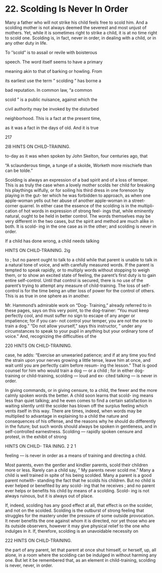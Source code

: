 # 22. Scolding Is Never In Order



Many a father who will not strike his child feels free to scold him. And a scolding mother is not always deemed the severest and most unjust of mothers. Yet, while it is sometimes right to strike a child, it is at no time right to scold one. Scolding is, in fact, never in order, in dealing with a child, or in any other duty in life.

To ''scold" is to assail or revile with boisterous

speech. The word itself seems to have a primary

meaning akin to that of barking or howling. From

its earliest use the term " scolding " has borne a

bad reputation. In common law, "a common

scold " is a public nuisance, against which the

civil authority may be invoked by the disturbed

neighborhood. This is a fact at the present time,

as it was a fact in the days of old. And it is true

217



2l8 HINTS ON CHILD-TRAINING.

to-day as it was when spoken by John Skelton, four centuries ago, that

"A sclaunderous timge, a tunge of a skolde, Worketh more mischiefe than can be tolde."

Scolding is always an expression of a bad spirit and of a loss of temper. This is as truly the case when a lovely mother scolds her child for breaking his playthings wilfully, or for soiling his third dress in one forenoon by playing in the gut- ter which he was forbidden to approach, as when one apple-woman yells out her abuse of another apple-woman in a street-corner quarrel. In either case the essence of the scolding is in the multipli- cation of hot words in expression of strong feel- ings that, while eminently natural, ought to be held in better control. The words themselves may be very different in the two cases, but the spirit and method are much alike in both. It is scold- ing in the one case as in the other; and scolding is never in order.

If a child has done wrong, a child needs talking



HINTS ON CHILD-TRAINING. 2ig

to ; but no parent ought to talk to a child while that parent is unable to talk in a natural tone of voice, and with carefully measured words. If the parent is tempted to speak rapidly, or to multiply words without stopping to weigh them, or to show an excited state of feeling, the parent's first duty is to gain entire self-control. Until that control is secured, there is no use of the parent's trying to attempt any measure of child-training. The loss of self-control is for the time being an utter loss of power for the control of others. This is as true in one sphere as in another.

Mr. Hammond's admirable work on "Dog- Training," already referred to in these pages, says on this very point, to the dog-trainer: "You must keep perfectly cool, and must suffer no sign to escape of any anger or impatience; for if you can- not control your temper, you are not the one to train a dog." "Do not allow yourself," says this instructor, " under any circumstances to speak to your pupil in anything but your ordinary tone of voice." And, recognizing the difficulties of the



220 HINTS ON CHILD-TRAINING.

case, he adds: "Exercise an unwearied patience; and if at any time you find the strain upon your nerves growing a little tense, leave him at once, and wait until you are perfectly calm before resum- ing the lesson." That is good counsel for him who would train a dog — or a child ; for in either dog- training or child-training, scolding — loud and ex- cited talking — is never in order.

In giving commands, or in giving censure, to a child, the fewer and the more calmly spoken words the better. A child soon learns that scold- ing means less than quiet talking; and he even comes to find a certain satisfaction in waiting silently until the scolder has blown off the surplus feeling which vents itself in this way. There are times, indeed, when words may be multiplied to advantage in explaining to a child the nature and consequences of his offense, and the reasons why he should do differently in the future; but such words should always be spoken in gentleness, and in self-controlled earnestness. Scolding — rapidly spoken censure and protest, in the exhibit of strong



HINTS ON CHILD- TRA INING. 2 2 1

feeling — is never in order as a means of training and directing a child.

Most parents, even the gentler and kindlier parents, scold their children more or less. Rarely can a child say, " My parents never scold me." Many a child is well trained in spite of his being scolded. Many a parent is a good parent notwith- standing the fact that he scolds his children. But no child is ever helped or benefited by any scold- ing that he receives ; and no parent ever helps or benefits his child by means of a scolding. Scold- ing is not always ruinous, but it is always out of place.

If, indeed, scolding has any good effect at all, that effect is on the scolder, and not on the scolded. Scolding is the outburst of strong feeling that struggles for the mastery under the pressure of some outside provocation. It never benefits the one against whom it is directed, nor yet those who are its outside observers, however it may give physical relief to the one who indulges in it. If, therefore, scolding is an unavoidable necessity on



222 HINTS ON CHILD-TRAINING.

the part of any parent, let that parent at once shut himself, or herself, up, all alone, in a room where the scolding can be indulged in without harming any one. But let it be remembered that, as an element in child-training, scolding is never, never, in order.